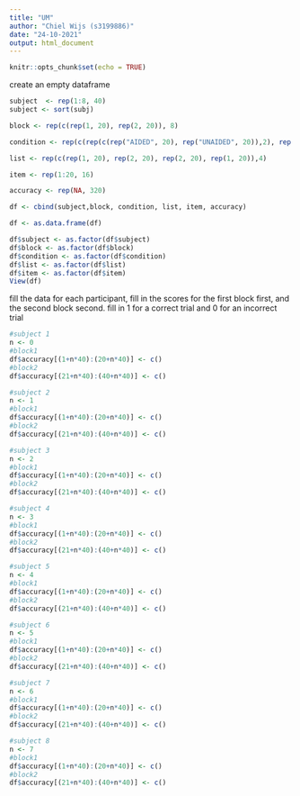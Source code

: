 ```yaml
---
title: "UM"
author: "Chiel Wijs (s3199886)"
date: "24-10-2021"
output: html_document
---
```


```r
knitr::opts_chunk$set(echo = TRUE)
```

create an empty dataframe

```r
subject  <- rep(1:8, 40)
subject <- sort(subj)

block <- rep(c(rep(1, 20), rep(2, 20)), 8)

condition <- rep(c(rep(c(rep("AIDED", 20), rep("UNAIDED", 20)),2), rep(c(rep("UNAIDED", 20), rep("AIDED", 20)),2)), 2)

list <- rep(c(rep(1, 20), rep(2, 20), rep(2, 20), rep(1, 20)),4)

item <- rep(1:20, 16)

accuracy <- rep(NA, 320)

df <- cbind(subject,block, condition, list, item, accuracy)

df <- as.data.frame(df)

df$subject <- as.factor(df$subject)
df$block <- as.factor(df$block)
df$condition <- as.factor(df$condition)
df$list <- as.factor(df$list)
df$item <- as.factor(df$item)
View(df)
```

fill the data for each participant, fill in the scores for the first block first, and the second block second.  fill in 1 for a correct trial and 0 for an incorrect trial
```r
#subject 1
n <- 0
#block1
df$accuracy[(1+n*40):(20+n*40)] <- c()
#block2
df$accuracy[(21+n*40):(40+n*40)] <- c()

#subject 2
n <- 1
#block1
df$accuracy[(1+n*40):(20+n*40)] <- c()
#block2
df$accuracy[(21+n*40):(40+n*40)] <- c()

#subject 3
n <- 2
#block1
df$accuracy[(1+n*40):(20+n*40)] <- c()
#block2
df$accuracy[(21+n*40):(40+n*40)] <- c()

#subject 4
n <- 3
#block1
df$accuracy[(1+n*40):(20+n*40)] <- c()
#block2
df$accuracy[(21+n*40):(40+n*40)] <- c()

#subject 5
n <- 4
#block1
df$accuracy[(1+n*40):(20+n*40)] <- c()
#block2
df$accuracy[(21+n*40):(40+n*40)] <- c()

#subject 6
n <- 5
#block1
df$accuracy[(1+n*40):(20+n*40)] <- c()
#block2
df$accuracy[(21+n*40):(40+n*40)] <- c()

#subject 7
n <- 6
#block1
df$accuracy[(1+n*40):(20+n*40)] <- c()
#block2
df$accuracy[(21+n*40):(40+n*40)] <- c()

#subject 8
n <- 7
#block1
df$accuracy[(1+n*40):(20+n*40)] <- c()
#block2
df$accuracy[(21+n*40):(40+n*40)] <- c()
```

